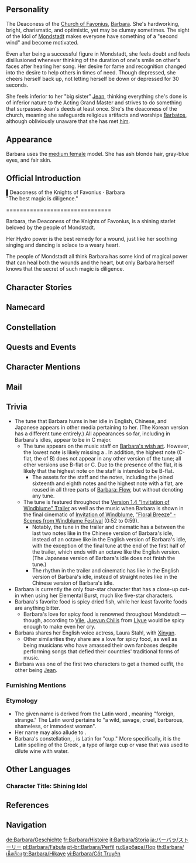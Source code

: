 {{CharacterTabs}}
{{Quote|The Deaconess of the Favonius Church and a shining starlet adored by all. Although the concept of a starlet is rather novel in a city of bards, the people of Mondstadt love Barbara nonetheless. "I owe everything to the city's spirit of freedom" &mdash; Barbara, regarding her popularity.|Description from the Official Website<ref>Genshin Impact Official Website: [https://genshin.hoyoverse.com/en/character/mondstadt?char=4 Barbara]</ref>}}

==Personality==
{{Quote|Every citizen of Mondstadt adores Barbara. However, she learned the word "idol" from a magazine.|In-game character attributes and profile page text}}
The Deaconess of the [[Church of Favonius]], [[Barbara]]. She's hardworking, bright, charismatic, and optimistic, yet may be clumsy sometimes. The sight of the Idol of [[Mondstadt]] makes everyone have something of a "second wind" and become motivated.

Even after being a successful figure in Mondstadt, she feels doubt and feels disillusioned whenever thinking of the duration of one's smile on other's faces after hearing her song. Her desire for fame and recognition changed into the desire to help others in times of need. Though depressed, she cheers herself back up, not letting herself be down or depressed for 30 seconds.

She feels inferior to her "big sister" [[Jean]], thinking everything she's done is of inferior nature to the Acting Grand Master and strives to do something that surpasses Jean's deeds at least once. She's the deaconess of the church, meaning she safeguards religious artifacts and worships [[Barbatos]], although obliviously unaware that she has met [[Venti|him]].

==Appearance==
{{See also|Innocent Longing|Summertime Sparkle}}
<!-- Keep appearance section short and concise. Limit to 3-4 sentences. Outfits should be described on the outfit pages. -->
Barbara uses the [[:Category:Medium Female Characters|medium female]] model. She has ash blonde hair, gray-blue eyes, and fair skin.

==Official Introduction==
{{Official Introduction
|title = "The best magic is diligence."
|link = https://www.facebook.com/Genshinimpact/posts/478202886363240
|character = Barbara}}
{{Quote|I just want to see Barbara to make my day a bit brighter!"|The usual excuse of those accused by the nuns of loitering around the cathedral doors.<ref>Facebook: [https://www.facebook.com/Genshinimpact/posts/478205693029626 Barbara's Introduction]</ref>}}
▌Deaconess of the Knights of Favonius · Barbara<br />
"The best magic is diligence."

<nowiki>===============================</nowiki>

Barbara, the Deaconess of the Knights of Favonius, is a shining starlet beloved by the people of Mondstadt.

Her Hydro power is the best remedy for a wound, just like her soothing singing and dancing is solace to a weary heart.

The people of Mondstadt all think Barbara has some kind of magical power that can heal both the wounds and the heart, but only Barbara herself knows that the secret of such magic is diligence.

==Character Stories==
{{Character Story
|title1        = Character Details
|text1         = <p>Barbara is the Deaconess of the [[Church of Favonius]], as well as the shining idol of [[Mondstadt]].</p><p>"The sight of Barbara makes all my problems disappear." This is quite a common saying among the citizens of Mondstadt.</p><p>In fact, Barbara can do much more than just put people in a better mood: Her healing powers extend to flesh wounds and other physical ailments.</p><p>Barbara is known to have access to miraculous healing powers through her Hydro [[Vision]].</p><p>However, Barbara herself knows that hard work is the most miraculous magic of all.</p>
|mention1      = 

|title2        = Character Story 1
|friendship2   = 2
|text2         = <p>Every citizen of Mondstadt adores Barbara.</p><p>However, this has not always been the case. At first, Barbara's songs sounded strange to the citizens of Mondstadt, and many struggled to see the appeal.</p><p>This was because for the longest time, the folk songs of bards were the only popular songs known in Mondstadt.</p><p>Fortunately, Mondstadt stayed true to its reputation as the City of Freedom, and the people ultimately embraced the new while continuing to cherish the old.</p><p>People accepted Barbara's songs, and over time her positive energy rubbed off on them. Soon, they could be heard humming her tunes all around Mondstadt.</p><p>"[[Albert]], would you stop please! You're completely out of tune!"</p>
|mention2      = Albert

|title3        = Character Story 2
|friendship3   = 3
|text3         = <p>Barbara's feelings on her own success are mixed.</p><p>To the extent that an idol's duty is to make everyone adore her, she has done a fantastic job.</p><p>There is no doubting that she has made the right choice.</p><p>However, an idol is also expected to spread joy and relieve people's spiritual fatigue... Has she really accomplished that?</p><p>She sang for blind [[Glory]], encouraging her to believe that her lover would one day return. She sang, too, for sick [[Anna]], promising her that her illness would one day be cured.</p><p>Yet, the smiles on their faces never last long after the songs end.</p><p>This has led Barbara to become somewhat disillusioned and doubtful.</p>
|mention3      = Glory,Anna

|title4        = Character Story 3
|friendship4   = 4
|text4         = <p>Barbara has always been a bright and optimistic girl since she was young. Though at times she can be a bit clumsy and mess things up, she always bounces right back and has another go.</p><p>Barbara is the complete opposite of her [[Jean|sister]], who is seen by all as the pride of her family.</p><p>Unlike Barbara, her sister has always been the very definition of success in all aspects.</p><p>Initially, all Barbara had ever wanted was to surpass her sister in at least one thing, even if only once.</p><p>However, be it swordplay, her grades, or anything else, she was never able to compare.</p><p>Even for someone as optimistic as her, she found herself to be upset and down.</p><p>"Hard work is the most miraculous magic. But when even that doesn't work... what then?"</p>
|mention4      = Jean

|title5        = Character Story 4
|friendship5   = 5
|text5         = <p>Barbara has never once considered giving up.</p><p>Her determination and resilience even surprised her father, [[Seamus Pegg]], the Cardinal of Daybreak.</p><p>Barbara only allows herself to be depressed for 30 seconds.</p><p>After that, she forces herself to brighten up, no matter what.</p><p>"I'm not so good in combat, so I'll be sure to support those who are."</p><p>Under her father's counsel, Barbara became a healer.</p><p>She is as radiant as the sick and injured are pained.</p><p>Her desire to be recognized gradually transformed into a simple desire to help others.</p>
|mention5      = Seamus Pegg

|title6        = Character Story 5
|friendship6   = 6
|text6         = <p>"Thank you" are the two words that Barbara hears most often.</p><p>When she feels lost, she will suddenly find that there is someone wanting to hold her hand.</p><p>"Thanks for being here with me. I feel so much better."</p><p>To Barbara, the greatest reward is seeing the smiles on people's faces.</p><p>Therefore, whenever she is massaging her swollen calves or drinking tea to care for her sore throat, Barbara recalls all those who have been kind to her.</p><p>"It's the encouragement I receive from others that keeps me going."</p><p>Just maybe, the smiles she receives are proof that her songs really can heal people.</p><p>Her ambition to surpass her sister and become the most popular person in all of Mondstadt hasn't been abandoned by Barbara, it is simply buried deep inside her heart.</p><p>"If only I excelled more, perhaps I could be of help to [[Jean]]."</p><p>This is what she believes.</p><p>"Okay... Barbara, go!"</p>
|mention6      = Jean

|title7        = Alice's Idol Magazine
|friendship7   = 4
|text7         = <p>"...Idol?"</p><p>The first time that Barbara heard this strange word, she was visibly confused.</p><p>"But... aren't [[The Seven]] the ones that people are supposed to worship?"</p><p>"Yes, but not exclusively..." replied [[Alice]], an elder of the [[Hexenzirkel]], as she groomed the young girl for stardom. "Read this, it contains everything you will need to know."</p><p>"Idol Magazine" was the name of the assigned reading material. Barbara had no idea what world this magazine had come from, but by reading it she found out that there was indeed such thing as an "idol," and that it mainly involved working hard at getting everyone to like you.</p><p>She also discovered that an outstanding idol is capable of not just bringing joy to themselves, but also bringing spiritual healing to others through the power of song and dance.</p><p>Barbara set about learning one new song after another, dancing to the beat as she went. Finally, she found happiness, and she found it in the smiling faces of others.</p><p>Some time later, when Alice anxiously relayed to Barbara that plans for "Teyvat Idols!" were falling through, Barbara was starting to make a name for herself through her performances in Mondstadt.</p><p>"Hmm... Well, if I'm the only one left... I guess you can leave it to me to define what it really means to be an idol!"</p><p>Driven by this ever so slightly selfish ambition to spread joy and healing to others, Barbara is slyly swotting up on new tunes behind the scenes to this very day.</p>
|mention7      = Alice

|title8        = Vision
|friendship8   = 6
|text8         = <p>The story of how Barbara obtained her [[Vision]] is hardly the typical tale of high-stakes heroism.</p><p>She had just joined the church and was looking after a little boy with a high and persisting fever.</p><p>Nothing Barbara could think of would console the boy and bring an end to his relentless tears.</p><p>Someone remarked that while the boy had already taken his medicine, there was no way to cure the pain of missing one's family.</p><p>Another suggested that Barbara sing a song for the boy to raise his spirits.</p><p>Barbara had never sung a song in her life up until this point, but how could she shy away from it in a moment like this?</p><p>"Never having sung before is no reason to abandon a child in their time of need," Barbara thought to herself.</p><p>And so, Barbara took the boy in her arms and sang him a song: a lullaby, the only song she knew.</p><p>It was an unceremonious beginning to her singing career. After quickly realizing that she barely knew any of the words, she had to resort to humming the tune instead.</p><p>Nevertheless, her voice began to soothe the child, and so she kept singing. She sang the same song, over and over again, until her throat was dry and her voice was hoarse. Finally, the boy fell asleep. Exhausted, Barbara lay down by the wall and fell straight asleep herself.</p><p>Early the next morning, Barbara awoke to discover that the boy's fever had come down. Perhaps it was because she had sung for him, or perhaps it had something to do with the Vision which had mysteriously appeared next to her hand at some point during the night.</p><p>Barbara was not preoccupied with the Vision, however. It was the sight of the boy smiling once again that filled her heart with joy.</p><p>Barbara received her Vision for the simple but beautiful wish that took hold in her heart that night: A dream of healing the sick through the power of song.</p>
|mention8      = 
}}

==Namecard==
{{Namecard|Barbara: Flow}}

==Constellation==
{{Constellation Lore|Crater}}

==Quests and Events==
{{Quests and Events}}

==Character Mentions==
{{Character Mentions}}

==Mail==
{{Mails by Category List|noheader=1}}

==Trivia==
* The tune that Barbara hums in her idle in English, Chinese, and Japanese appears in other media pertaining to her. (The Korean version has a different tune entirely.) All appearances so far, including in Barbara's idles, appear to be in C major.
** The tune appears on the music staff on [[Barbara/Media#In-Game Assets|Barbara's wish art]]. However, the lowest note is likely missing a {{w|ledger line}}. In addition, the highest note (C-flat, the {{w|enharmonic equivalent}} of B) does not appear in any other version of the tune; all other versions use B-flat or C. Due to the presence of the flat, it is likely that the highest note on the staff is intended to be B-flat.
*** The assets for the staff and the notes, including the joined sixteenth and eighth notes and the highest note with a flat, are reused in all three parts of [[Barbara: Flow]], but without denoting any tune.
** The tune is featured throughout the [https://youtu.be/vv_JnSwFp0A Version 1.4 "Invitation of Windblume" Trailer] as well as the music when Barbara is shown in the final cinematic of [[Invitation of Windblume]], [https://youtu.be/HRksKER0Ies?t=52 "Floral Breeze" - Scenes from Windblume Festival] (0:52 to 0:59).
*** Notably, the tune in the trailer and cinematic has a {{w|minor seventh}} between the last two notes like in the Chinese version of Barbara's idle, instead of an octave like in the English version of Barbara's idle, with the exception of the final tune at the end of the first half of the trailer, which ends with an octave like the English version. (The Japanese version of Barbara's idle does not finish the tune.)
*** The rhythm in the trailer and cinematic has {{w|Swing_(jazz_performance_style)|swung notes}} like in the English version of Barbara's idle, instead of straight notes like in the Chinese version of Barbara's idle.
* Barbara is currently the only four-star character that has a close-up cut-in when using her Elemental Burst, much like five-star characters.
* Barbara's favorite food is spicy dried fish, while her least favorite foods are anything bitter.
** Barbara's love for spicy food is renowned throughout Mondstadt &mdash; though, according to [[Vile]], [[Jueyun Chili]]s from [[Liyue]] would be spicy enough to make even her cry.
* Barbara shares her English voice actress, Laura Stahl, with [[Xinyan]].
** Other similarities they share are a love for spicy food, as well as being musicians who have amassed their own fanbases despite performing songs that defied their countries' traditional forms of music.
* Barbara was one of the first two characters to get a themed outfit, the other being [[Jean]].

===Furnishing Mentions===
{{Character Furnishing Mentions}}

===Etymology===
* The given name {{wt|Barbara||English}} is derived from the Latin word {{wt|barbarus||Latin}}, meaning "foreign, strange." The Latin word {{Wt|barbara|3=Latin}} pertains to "a wild, savage, cruel, barbarous, shameless, or immodest woman".
*Her name may also allude to {{w|Saint Barbara}}.
* Barbara's constellation, {{wt|crater|Crater|Latin}}, is Latin for "cup." More specifically, it is the Latin spelling of the Greek ''{{w|krater}}'', a type of large cup or vase that was used to dilute wine with water.

==Other Languages==
===Character Title: Shining Idol===
{{Other Languages
|en      = Shining Idol
|zhs     = 闪耀偶像
|zhs_rm  = Shǎnyào Ǒuxiàng
|zht     = 閃耀偶像
|zht_rm  = Shǎnyào Ǒuxiàng
|zh_tl   = Shining Idol
|ja      = キラキラアイドル
|ja_rm   = Kira-kira Aidoru
|ja_tl   = Sparkling Idol
|ko      = 빛나는 아이돌
|ko_rm   = Binnaneun Aidol
|ko_tl   = Shining Idol
|es      = La Ídolo Radiante
|es_tl   = The Radiant Idol
|fr      = Star de la chanson
|fr_tl   = Singing Star
|ru      = Сияющая звёздочка
|ru_tl   = Shining Star
|th      = ดาราจรัสแสง
|th_rm   = Dara Charat Saeng
|th_tl   = Shining Star
|vi      = Thần Tượng Tỏa Sáng
|vi_tl   = Shining Idol
|de      = Leuchtender Star
|de_tl   = Shining Star
|id      = Shining Idol
|pt      = Ídolo Radiante
|pt_tl   = Radiant Idol
|tr      = Işıltılı İdol
|tr_tl   = 
|it      = Idol sfavillante
|it_tl   = Glittering Idol
}}

==References==
{{Reflist}}

==Navigation==
{{Character Navbox|link type=lore}}

[[de:Barbara/Geschichte]]
[[fr:Barbara/Histoire]]
[[it:Barbara/Storia]]
[[ja:バーバラ/ストーリー]]
[[pl:Barbara/Fabuła]]
[[pt-br:Barbara/Perfil]]
[[ru:Барбара/Лор]]
[[th:Barbara/เนื้อเรื่อง]]
[[tr:Barbara/Hikaye]]
[[vi:Barbara/Cốt Truyện]]